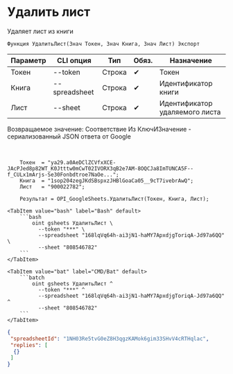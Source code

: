 ﻿---
sidebar_position: 2
---


# Удалить лист
 Удаляет лист из книги



`Функция УдалитьЛист(Знач Токен, Знач Книга, Знач Лист) Экспорт`

  | Параметр | CLI опция | Тип | Обяз. | Назначение |
  |-|-|-|-|-|
  | Токен | --token | Строка | &#x2714; | Токен |
  | Книга | --spreadsheet | Строка | &#x2714; | Идентификатор книги |
  | Лист | --sheet | Строка | &#x2714; | Идентификатор удаляемого листа |

  
  Возвращаемое значение:   Соответствие Из КлючИЗначение - сериализованный JSON ответа от Google

<br/>




```bsl title="Пример использования для 1С:Предприятие/OneScript"
    Токен  = "ya29.a0AeDClZCVfxXCE-JAcPJed8p82WT_K0Jtttw0mCwT02IVORX3qB2e7AM-8OQCJa8ImTUNCA5F--f_CULx1mArjs-Se30Fonbdtroe7NaOe...";
    Книга  = "1sop204zegJKdSBspxzJHBlGoaCa05__9cT7ivebrAwQ";
    Лист   = "900022782";

    Результат = OPI_GoogleSheets.УдалитьЛист(Токен, Книга, Лист);
```
    

 <Tabs>
  
    <TabItem value="bash" label="Bash" default>
        ```bash
            oint gsheets УдалитьЛист \
              --token "***" \
              --spreadsheet "168lqVq64h-ai3jN1-haMY7ApxdjgToriqA-Jd97a6QQ" \
              --sheet "808546782"
        ```
    </TabItem>
  
    <TabItem value="bat" label="CMD/Bat" default>
        ```batch
            oint gsheets УдалитьЛист ^
              --token "***" ^
              --spreadsheet "168lqVq64h-ai3jN1-haMY7ApxdjgToriqA-Jd97a6QQ" ^
              --sheet "808546782"
        ```
    </TabItem>
</Tabs>


```json title="Результат"
{
 "spreadsheetId": "1NH03Re5tvG0eZ8H3qgzKAMok6gim33SHvV4cRTHqlac",
 "replies": [
  {}
 ]
}
```
